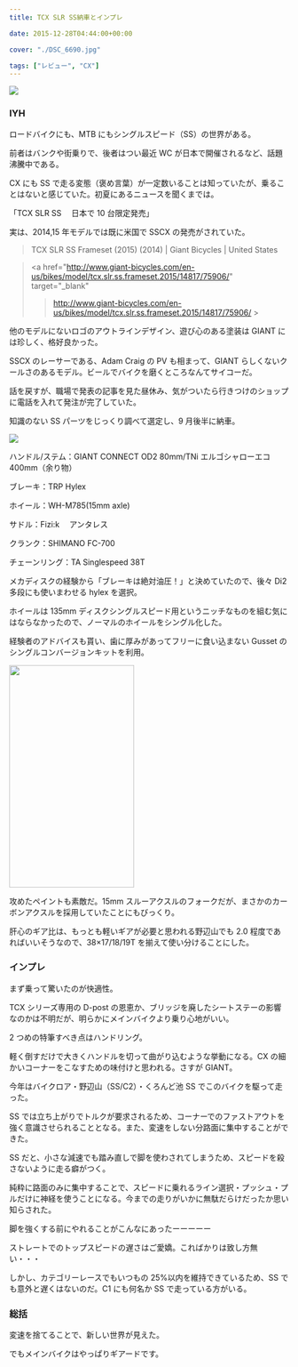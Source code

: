 ---
title: TCX SLR SS納車とインプレ

date: 2015-12-28T04:44:00+00:00

cover: "./DSC_6690.jpg"

tags: ["レビュー", "CX"]
---

![ ](./DSC_6690.jpg)

### IYH

ロードバイクにも、MTB にもシングルスピード（SS）の世界がある。

前者はバンクや街乗りで、後者はつい最近 WC が日本で開催されるなど、話題沸騰中である。

CX にも SS で走る変態（褒め言葉）が一定数いることは知っていたが、乗ることはないと感じていた。初夏にあるニュースを聞くまでは。

「TCX SLR SS 　日本で 10 台限定発売」

実は、2014,15 年モデルでは既に米国で SSCX の発売がされていた。

> TCX SLR SS Frameset (2015) (2014) | Giant Bicycles | United States

> <a
> href="http://www.giant-bicycles.com/en-us/bikes/model/tcx.slr.ss.frameset.2015/14817/75906/"
> target="\_blank"
>
> > http://www.giant-bicycles.com/en-us/bikes/model/tcx.slr.ss.frameset.2015/14817/75906/ > </a>

他のモデルにないロゴのアウトラインデザイン、遊び心のある塗装は GIANT には珍しく、格好良かった。

SSCX のレーサーである、Adam Craig の PV も相まって、GIANT らしくないクールさのあるモデル。ビールでバイクを磨くところなんてサイコーだ。

話を戻すが、職場で発表の記事を見た昼休み、気がついたら行きつけのショップに電話を入れて発注が完了していた。

知識のない SS パーツをじっくり調べて選定し、9 月後半に納車。

![ ](./DSC_6698.jpg)

ハンドル/ステム：GIANT CONNECT OD2 80mm/TNi エルゴシャローエコ 400mm（余り物）

ブレーキ：TRP Hylex

ホイール：WH-M785(15mm axle)

サドル：Fizi:k 　アンタレス

クランク：SHIMANO FC-700

チェーンリング：TA Singlespeed 38T

メカディスクの経験から「ブレーキは絶対油圧！」と決めていたので、後々 Di2 多段にも使いまわせる hylex を選択。

ホイールは 135mm ディスクシングルスピード用というニッチなものを組む気にはならなかったので、ノーマルのホイールをシングル化した。

経験者のアドバイスも貰い、歯に厚みがあってフリーに食い込まない Gusset のシングルコンバージョンキットを利用。

<img border="0" height="400" src="./DSC_6637.jpg" width="225" />

攻めたペイントも素敵だ。15mm スルーアクスルのフォークだが、まさかのカーボンアクスルを採用していたことにもびっくり。

肝心のギア比は、もっとも軽いギアが必要と思われる野辺山でも 2.0 程度であればいいそうなので、38&#215;17/18/19T を揃えて使い分けることにした。

### インプレ

まず乗って驚いたのが快適性。

TCX シリーズ専用の D-post の恩恵か、ブリッジを廃したシートステーの影響なのかは不明だが、明らかにメインバイクより乗り心地がいい。

2 つめの特筆すべき点はハンドリング。

軽く倒すだけで大きくハンドルを切って曲がり込むような挙動になる。CX の細かいコーナーをこなすための味付けと思われる。さすが GIANT。

今年はバイクロア・野辺山（SS/C2）・くろんど池 SS でこのバイクを駆って走った。

SS では立ち上がりでトルクが要求されるため、コーナーでのファストアウトを強く意識させられることとなる。また、変速をしない分路面に集中することができた。

SS だと、小さな減速でも踏み直しで脚を使わされてしまうため、スピードを殺さないように走る癖がつく。

純粋に路面のみに集中することで、スピードに乗れるライン選択・プッシュ・プルだけに神経を使うことになる。今までの走りがいかに無駄だらけだったか思い知らされた。

脚を強くする前にやれることがこんなにあったーーーーー

ストレートでのトップスピードの遅さはご愛嬌。こればかりは致し方無い・・・

しかし、カテゴリーレースでもいつもの 25%以内を維持できているため、SS でも意外と遅くはないのだ。C1 にも何名か SS で走っている方がいる。

### 総括

変速を捨てることで、新しい世界が見えた。

でもメインバイクはやっぱりギアードです。

<LinkBox isAmazonLink url="https://www.amazon.co.jp/dp/B07HXKFXZC/" />
